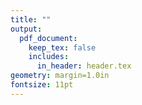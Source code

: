 ```yaml
---
title: ""
output:
  pdf_document:
    keep_tex: false
    includes:
      in_header: header.tex
geometry: margin=1.0in
fontsize: 11pt
---
```


\begin{center}
\captionof{table}{Model complexity: $n$ is the number of training samples, $f$ the number of features, $n_{trees}$ is the number of trees.}
\begin{tabular}{|l|l|l|}
\hline
\textbf{Machine learning model} & \textbf{Training complexity} & \textbf{Hyperparameters} \\ \hline
Logistic regression & $O(nf)$ & $C$ \\ \hline
SVM with linear kernel & $O(nf)$ & $C$ \\ \hline
SVM with radial basis kernel & $O(n^2f)$ & $C$, $\sigma$ \\ \hline
Decision tree & $O(n^2f)$ & tree depth \\ \hline
Random forest & $O(n^2fn_{trees})$ & number of features \\ \hline
XGBoost & $O(nfn_{trees})?$  \\ \hline
\end{tabular}
\end{center}
